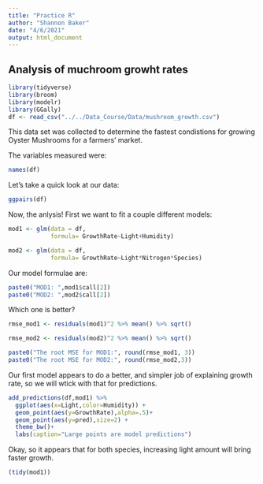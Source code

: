 ```yaml
---
title: "Practice R"
author: "Shannon Baker"
date: "4/6/2021"
output: html_document
---
```


## Analysis of muchroom growht rates

```r
library(tidyverse)
library(broom)
library(modelr)
library(GGally)
df <- read_csv("../../Data_Course/Data/mushroom_growth.csv")
```


This data set was collected to determine the fastest condistions for growing Oyster Mushrooms for a farmers' market.

The variables measured were:

```r
names(df)
```

Let's take a quick look at our data:
```r
ggpairs(df)
```

Now, the anlysis! First we want to fit a couple different models:

```r
mod1 <- glm(data = df,
            formula= GrowthRate~Light+Humidity)

mod2 <- glm(data = df,
            formula= GrowthRate~Light*Nitrogen*Species)
```

Our model formulae are:

```r
paste0("MOD1: ",mod1$call[2])
paste0("MOD2: ",mod2$call[2])

```
Which one is better?
```r
rmse_mod1 <- residuals(mod1)^2 %>% mean() %>% sqrt()

rmse_mod2 <- residuals(mod2)^2 %>% mean() %>% sqrt()

paste0("The root MSE for MOD1:", round(rmse_mod1, 3))
paste0("The root MSE for MOD2:", round(rmse_mod2,3))

```

Our first model appears to do a better, and simpler job of explaining growth rate, so we will wtick with that for predictions. 

```r
add_predictions(df,mod1) %>%
  ggplot(aes(x=Light,color=Humidity)) +
  geom_point(aes(y=GrowthRate),alpha=.5)+
  geom_point(aes(y=pred),size=2) +
  theme_bw()+
  labs(caption="Large points are model predictions")
```

Okay, so it appears that for both species, increasing light amount will bring faster growth.

```r

(tidy(mod1))
```




